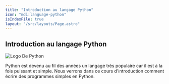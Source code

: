 ```yaml
---
title: "Introduction au langage Python"
icon: "mdi:language-python"
isIndexFile: true
layout: "/src/layouts/Page.astro"
---
```


## Introduction au langage Python

![Logo De Python](/cours/Python-logo-notext.svg)

Python est devenu au fil des années un langage très populaire car il est à la fois puissant et simple. Nous verrons dans ce cours d'introduction comment écrire des programmes simples en Python.
